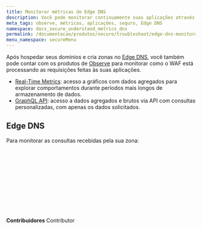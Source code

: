 ```yaml
---
title: Monitorar métricas do Edge DNS
description: Você pode monitorar continuamente suas aplicações através dos produtos de observabilidade da Azion.
meta_tags: observe, métricas, aplicações, seguro, Edge DNS
namespace: docs_secure_understand_metrics_dns
permalink: /documentacao/produtos/secure/troubleshoot/edge-dns-monitorar-metricas/
menu_namespace: secureMenu
---
```



Após hospedar seus domínios e cria zonas no [Edge DNS](/pt-br/documentacao/produtos/secure/edge-dns/), você também pode contar com os produtos de [Observe](/pt-br/documentacao/produtos/observe/) para monitorar como o WAF está processando as requisições feitas às suas aplicações.

- [Real-Time Metrics](/pt-br/documentacao/produtos/observe/real-time-metrics/): acesso a gráficos com dados agregados para explorar comportamentos durante períodos mais longos de armazenamento de dados.
- [GraphQL API](/pt-br/documentacao/produtos/graphql-api-overview/): acesso a dados agregados e brutos via API com consultas personalizadas, com apenas os dados solicitados.

## Edge DNS

Para monitorar as consultas recebidas pela sua zona:

<LinkButton link="/pt-br/documentacao/produtos/observe/real-time-metrics/#edge-dns" text="ver métricas agregadas" outlined /> <br></br>

<LinkButton link="/pt-br/documentacao/produtos/graphql-api-features/#datasets" text="consultar dados" outlined /> <br></br>
<br /><br />
---

**Contribuidores** <ContributorList>Contributor</ContributorList>
